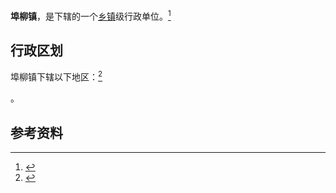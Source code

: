 {{中国乡级行政区|37/10/82/103/000}}

'''埠柳镇'''，是{{PRC admin/fullname|37/10/82/103/000|3}}下辖的一个[[乡镇|乡镇]]级行政单位。<ref>{{PRC admin/ref sgc|{{PRC admin/parent|37/10/82/103/000}}}}</ref>

== 行政区划 ==

埠柳镇下辖以下地区：<ref>{{PRC admin/ref sgc|37/10/82/103/000}}</ref>

{{PRC admin/children|37/10/82/103/000}}。

== 参考资料 ==

{{reflist}}

{{行政区划小作品}}
{{PRC admin/navcat|37/10/82/103/000}}